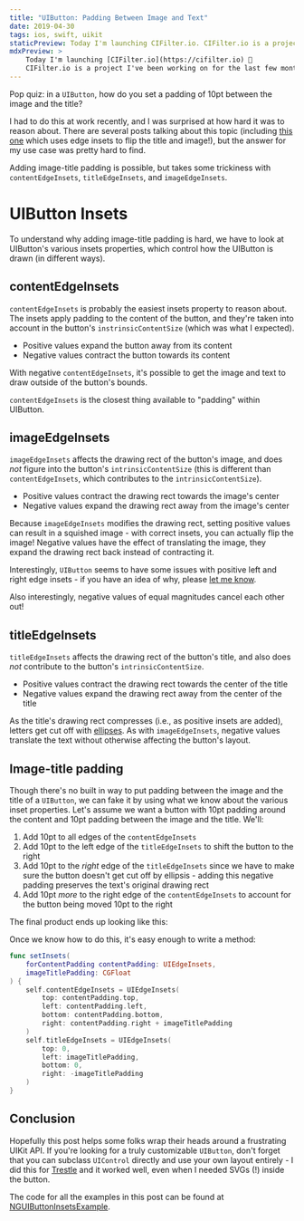 ```yaml
---
title: "UIButton: Padding Between Image and Text"
date: 2019-04-30
tags: ios, swift, uikit
staticPreview: Today I'm launching CIFilter.io. CIFilter.io is a project I've been working on for the last few months, and today it's open source. It has two parts...
mdxPreview: >
    Today I'm launching [CIFilter.io](https://cifilter.io) 🎉
    CIFilter.io is a project I've been working on for the last few months, and today it's [open source](https://github.com/noahsark769/cifilter.io/). It has two parts...
---
```


Pop quiz: in a `UIButton`, how do you set a padding of 10pt between the image and the title?

<CaptionedImage max={200} filename="uibutton-padding-1.png" alt="Image showing 10pt padding between title and image of a UIButton" caption="If you're looking for a code snippet, skip to the bottom :)" />

I had to do this at work recently, and I was surprised at how hard it was to reason about. There are several posts talking about this topic (including [this one](https://medium.com/short-swift-stories/using-uiedgeinsets-to-layout-a-uibutton-44ba04dd085c) which uses edge insets to flip the title and image!), but the answer for my use case was pretty hard to find.

Adding image-title padding is possible, but takes some trickiness with `contentEdgeInsets`, `titleEdgeInsets`, and `imageEdgeInsets`.

# UIButton Insets
To understand why adding image-title padding is hard, we have to look at UIButton's various insets properties, which control how the UIButton is drawn (in different ways).

## contentEdgeInsets
`contentEdgeInsets` is probably the easiest insets property to reason about. The insets apply padding to the content of the button, and they're taken into account in the button's `instrinsicContentSize` (which was what I expected).

- Positive values expand the button away from its content
- Negative values contract the button towards its content

With negative `contentEdgeInsets`, it's possible to get the image and text to draw outside of the button's bounds.

<FlowGrid columns={2}>
    <CaptionedImage max={300} filename="content-top.gif" alt="contentEdgeInsets top" caption="Top" />
    <CaptionedImage max={300} filename="content-left.gif" alt="contentEdgeInsets left" caption="Left" />
    <CaptionedImage max={300} filename="content-bottom.gif" alt="contentEdgeInsets bottom" caption="Bottom" />
    <CaptionedImage max={300} filename="content-right.gif" alt="contentEdgeInsets right" caption="Right" />
</FlowGrid>

`contentEdgeInsets` is the closest thing available to "padding" within UIButton.

## imageEdgeInsets
`imageEdgeInsets` affects the drawing rect of the button's image, and does *not* figure into the button's `intrinsicContentSize` (this is different than `contentEdgeInsets`, which contributes to the `intrinsicContentSize`).

- Positive values contract the drawing rect towards the image's center
- Negative values expand the drawing rect away from the image's center

Because `imageEdgeInsets` modifies the drawing rect, setting positive values can result in a squished image - with correct insets, you can actually flip the image! Negative values have the effect of translating the image, they expand the drawing rect back instead of contracting it.

<FlowGrid columns={2}>
    <CaptionedImage max={300} filename="image-top.gif" alt="imageEdgeInsets top" caption="Top" />
    <CaptionedImage max={300} filename="image-left.gif" alt="imageEdgeInsets left" caption="Left" />
    <CaptionedImage max={300} filename="image-bottom.gif" alt="imageEdgeInsets bottom" caption="Bottom" />
    <CaptionedImage max={300} filename="image-right.gif" alt="imageEdgeInsets right" caption="Right" />
</FlowGrid>

Interestingly, `UIButton` seems to have some issues with positive left and right edge insets - if you have an idea of why, please [let me know](https://twitter.com/noahsark769).

Also interestingly, negative values of equal magnitudes cancel each other out!

<CaptionedImage max={300} filename="uibutton-cancellout.png" alt="With all insets the same negative value, the button looks the same" caption="" />

## titleEdgeInsets
`titleEdgeInsets` affects the drawing rect of the button's title, and also does *not* contribute to the button's `intrinsicContentSize`.

- Positive values contract the drawing rect towards the center of the title
- Negative values expand the drawing rect away from the center of the title

As the title's drawing rect compresses (i.e., as positive insets are added), letters get cut off with [ellipses](https://twitter.com/noahsark769/status/1125608257806979073). As with `imageEdgeInsets`, negative values translate the text without otherwise affecting the button's layout.

<FlowGrid columns={2}>
    <CaptionedImage max={300} filename="title-top.gif" alt="titleEdgeInsets top" caption="Top" />
    <CaptionedImage max={300} filename="title-left.gif" alt="titleEdgeInsets left" caption="Left" />
    <CaptionedImage max={300} filename="title-bottom.gif" alt="titleEdgeInsets bottom" caption="Bottom" />
    <CaptionedImage max={300} filename="title-right.gif" alt="titleEdgeInsets right" caption="Right" />
</FlowGrid>

## Image-title padding
Though there's no built in way to put padding between the image and the title of a `UIButton`, we can fake it by using what we know about the various inset properties. Let's assume we want a button with 10pt padding around the content and 10pt padding between the image and the title. We'll:

1. Add 10pt to all edges of the `contentEdgeInsets`
2. Add 10pt to the left edge of the `titleEdgeInsets` to shift the button to the right
3. Add 10pt to the *right* edge of the `titleEdgeInsets` since we have to make sure the button doesn't get cut off by ellipsis - adding this negative padding preserves the text's original drawing rect
4. Add 10pt *more* to the right edge of the `contentEdgeInsets` to account for the button being moved 10pt to the right

The final product ends up looking like this:

<CaptionedImage max={300} filename="uibutton-wireframe.png" alt="Wireframe explaining the incantation required to add padding between the image and title of a UIButton" caption="Magic incantation" />

Once we know how to do this, it's easy enough to write a method:

```swift
func setInsets(
    forContentPadding contentPadding: UIEdgeInsets,
    imageTitlePadding: CGFloat
) {
    self.contentEdgeInsets = UIEdgeInsets(
        top: contentPadding.top,
        left: contentPadding.left,
        bottom: contentPadding.bottom,
        right: contentPadding.right + imageTitlePadding
    )
    self.titleEdgeInsets = UIEdgeInsets(
        top: 0,
        left: imageTitlePadding,
        bottom: 0,
        right: -imageTitlePadding
    )
}
```

## Conclusion
Hopefully this post helps some folks wrap their heads around a frustrating UIKit API. If you're looking for a truly customizable `UIButton`, don't forget that you can subclass `UIControl` directly and use your own layout entirely - I did this for [Trestle](https://itunes.apple.com/us/app/trestle-the-new-sudoku/id1300230302?mt=8) and it worked well, even when I needed SVGs (!) inside the button.

The code for all the examples in this post can be found at [NGUIButtonInsetsExample](https://github.com/noahsark769/NGUIButtonInsetsExample).

<CaptionedImage max={300} filename="uibutton-final.png" alt="Screenshot of the sample app displaying a UIButton with image-title padding." caption="" />
